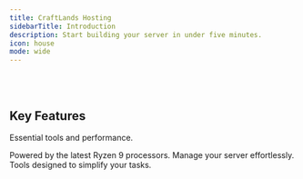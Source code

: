 ```yaml
---
title: CraftLands Hosting
sidebarTitle: Introduction
description: Start building your server in under five minutes.
icon: house
mode: wide
---
```



<StartButton />

<br />
<br />

<CardGroup>
  <HeroCard
    img="https://raw.githubusercontent.com/mintlify/themes/main/prism/images/setting-up.svg"
    title="Setting Up Your Server"
    description="Everything you need to know about setting up your server, from start to finish."
    href="/quickstart"
  />
  <HeroCard
    img="https://raw.githubusercontent.com/mintlify/themes/main/prism/images/themes.svg"
    title="Explore Features"
    description="Discover a range of features designed to make server management easier."
    href="/quickstart"
  />
</CardGroup>

## Key Features

Essential tools and performance.

<CardGroup cols={3}>
  <Card
    title="High-Performance Hardware"
    icon="server"
    href="https://mintlify.com/docs/settings/global"
  >
    Powered by the latest Ryzen 9 processors.
  </Card>
  <Card
    title="Intuitive Control Panel"
    icon="terminal"
    href="https://mintlify.com/docs/api-playground/openapi"
  >
    Manage your server effortlessly.
  </Card>
  <Card
    title="Streamlined Management"
    icon="settings"
    href="https://mintlify.com/docs/components/accordion"
  >
    Tools designed to simplify your tasks.
  </Card>
</CardGroup>

<br />
<br />

<Banner />
